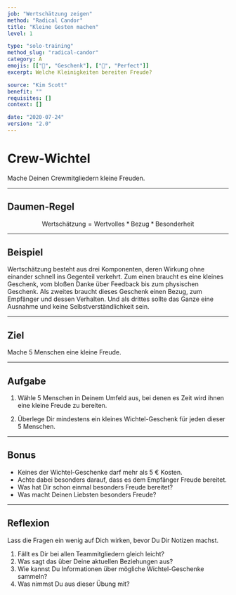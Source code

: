 ```yaml
---
job: "Wertschätzung zeigen"
method: "Radical Candor"
title: "Kleine Gesten machen"
level: 1

type: "solo-training"
method_slug: "radical-candor"
category: A
emojis: [["🎁", "Geschenk"], ["💯", "Perfect"]]
excerpt: Welche Kleinigkeiten bereiten Freude?

source: "Kim Scott"
benefit: ""
requisites: []
context: []

date: "2020-07-24"
version: "2.0"
---
```


# <Emoji symbol="🎁" label="Geschenk"/><Emoji symbol="💯" label="Perfect"/>

# Crew-Wichtel

Mache Deinen Crewmitgliedern kleine Freuden.

---

## Daumen-Regel

$$
\text{Wertschätzung} = \text{Wertvolles} * \text{Bezug} * \text{Besonderheit}
$$

---

## Beispiel

Wertschätzung besteht aus drei Komponenten, deren Wirkung ohne einander schnell ins Gegenteil verkehrt.
Zum einen braucht es eine kleines Geschenk, vom bloßen Danke über Feedback bis zum physischen Geschenk.
Als zweites braucht dieses Geschenk einen Bezug, zum Empfänger und dessen Verhalten.
Und als drittes sollte das Ganze eine Ausnahme und keine Selbstverständlichkeit sein.

---

## Ziel

Mache 5 Menschen eine kleine Freude.

---

## Aufgabe

1. Wähle 5 Menschen in Deinem Umfeld aus,
   bei denen es Zeit wird ihnen eine kleine Freude zu bereiten.

2. Überlege Dir mindestens ein kleines Wichtel-Geschenk für jeden dieser 5 Menschen.

---

## Bonus

- Keines der Wichtel-Geschenke darf mehr als 5 € Kosten.
- Achte dabei besonders darauf, dass es dem Empfänger Freude bereitet.
- Was hat Dir schon einmal besonders Freude bereitet?
- Was macht Deinen Liebsten besonders Freude?

---

## Reflexion

Lass die Fragen ein wenig auf Dich wirken, bevor Du Dir Notizen machst.

1. Fällt es Dir bei allen Teammitgliedern gleich leicht?
2. Was sagt das über Deine aktuellen Beziehungen aus?
3. Wie kannst Du Informationen über mögliche Wichtel-Geschenke sammeln?
4. Was nimmst Du aus dieser Übung mit?
